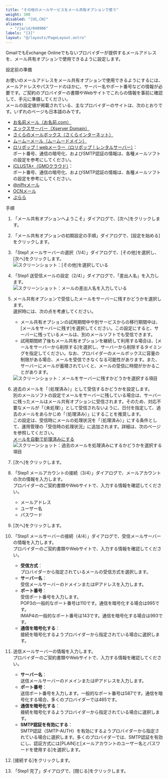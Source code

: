 ```yaml
---
title: "その他のメールサービスをメール共有オプションで使う"
weight: 300
disabled: "[US,CN]"
aliases:
  - "/ja/id/040906"
labels: "[3]"
layout: "@/layouts/PageLayout.astro"
---
```




GmailでもExchange Onlineでもないプロバイダーが提供するメールアドレスを、メール共有オプションで使用できるように設定します。

<Heading id="m_list_account_m_other_10">設定前の準備</Heading>

お使いのメールアドレスをメール共有オプションで使用できるようにするには、メールアドレスやパスワードのほかに、サーバー名やポート番号などの情報が必要です。ご契約のプロバイダーの書類やWebサイトでこれらの情報を事前に確認して、手元に準備してください。  
メールの設定値が掲載されている、主なプロバイダーのサイトは、次のとおりです。いずれのページも日本語のみです。

* [お名前メール（お名前.com）](https://help.onamae.com/answer/15480)
* [エックスサーバー（Xserver Domain）](https://www.xserver.ne.jp/manual/man_mail_setting.php)
* [さくらのメールボックス（さくらインターネット）](https://help.sakura.ad.jp/mail/2114/)
* [ムームーメール（ムームードメイン）](https://support.muumuu-domain.com/hc/ja/sections/360008269353)
* [ロリポップ！webメーラー（ロリポップ！レンタルサーバー）](https://lolipop.jp/manual/mail/mail-set/)：  
  ポート番号、通信の暗号化、およびSMTP認証の情報は、各種メールソフトの設定を参考にしてください。
* [iCLUSTA+（GMOクラウド）](https://helpcenter.gmocloud.com/iclusta/s/article/ch-2855)：  
  ポート番号、通信の暗号化、およびSMTP認証の情報は、各種メールソフトの設定を参考にしてください。
* [@niftyメール](https://support.nifty.com/support/manual/mail/setvalue.htm)
* [OCNメール](https://support.ocn.ne.jp/personal/purpose/detail/pid2990021006/)
* [ぷらら](https://www.plala.or.jp/support/manual/mail/standard/setup_pop3/)

<Heading id="m_list_account_m_other_20">手順</Heading>

1. 「メール共有オプションへようこそ」ダイアログで、[次へ]をクリックします。

1. 「メール共有オプションの初期設定の手順」ダイアログで、[設定を始める]をクリックします。

1. 「Step1 メールサーバーの選択（1/4）」ダイアログで、[その他]を選択し、[次へ]をクリックします。  
    <Img src="/k/kintone/img-ja/m_other_01.png" alt="スクリーンショット：[その他]を選択している" />

1. 「Step1 送受信メールの設定（2/4）」ダイアログで、「差出人名」を入力します。  
    <Img src="/k/kintone/img-ja/m_gmail_02.png" alt="スクリーンショット：メールの差出人名を入力している" />

1. メール共有オプションで受信したメールをサーバーに残すかどうかを選択します。  
選択時には、次の点を考慮してください。

   * メール共有オプションの試用期間中や別サービスからの移行期間中は、[メールをサーバーに残す]を選択してください。この設定にすると、サーバーに残っているメールは、別のメールソフトでも受信できます。
   * 試用期間終了後もメール共有オプションを継続して利用する場合は、[メールをサーバーから削除する]を選択し、サーバーから削除するタイミングを指定してください。なお、プロバイダーのメールボックスに容量の制限がある場合、メールを受信できなくなる可能性があります。また、サーバーにメールが蓄積されていくと、メールの受信に時間がかかることがあります。

    <Img src="/k/kintone/img-ja/m_gmail_03.png" alt="スクリーンショット：メールをサーバーに残すかどうかを選択する項目" />

1. 過去のメールを「（処理済み）」として受信するかどうかを設定します。  
別のメールソフトの設定でメールをサーバーに残している場合は、サーバーに残ったメールはメール共有オプションに受信されます。そのため、対応不要なメールが「（未処理）」として受信されないように、日付を指定して、過去のメールをあらかじめ「（処理済み）」にすることを推奨します。  
この設定は、受信時にメールの処理状況を「（処理済み）」にする条件として、運用管理の「受信時の処理状況」に追加されます。詳細は、次のページを参照してください。  
[メールを自動で処理済みにする](/k/ja/id/040968.html)  
    <Img src="/k/kintone/img-ja/m_gmail_04.png" alt="スクリーンショット：過去のメールを処理済みにするかどうかを選択する項目" />

1. [次へ]をクリックします。

1. 「Step1 メールアカウントの接続（3/4）」ダイアログで、メールアカウントの次の情報を入力します。  
プロバイダーのご契約書類やWebサイトで、入力する情報を確認してください。

   * メールアドレス
   * ユーザー名
   * パスワード

1. [次へ]をクリックします。

1. 「Step1 メールサーバーの接続（4/4）」ダイアログで、受信メールサーバーの情報を入力します。  
プロバイダーのご契約書類やWebサイトで、入力する情報を確認してください。

   * **受信方式**：  
     プロバイダーから指定されているメールの受信方式を選択します。
   * **サーバー名**：  
     受信メールサーバーのドメインまたはIPアドレスを入力します。
   * **ポート番号**：  
     受信ポート番号を入力します。  
     POP3の一般的なポート番号は110です。通信を暗号化する場合は995です。  
     IMAP4の一般的なポート番号は143です。通信を暗号化する場合は993です。
   * **通信を暗号化する**：  
     接続を暗号化するようプロバイダーから指定されている場合に選択します。

1. 送信メールサーバーの情報を入力します。  
プロバイダーのご契約書類やWebサイトで、入力する情報を確認してください。

   * **サーバー名**：  
     送信メールサーバーのドメインまたはIPアドレスを入力します。
   * **ポート番号**：  
     送信ポート番号を入力します。一般的なポート番号は587です。通信を暗号化する場合、多くのプロバイダーでは465です。
   * **通信を暗号化する**：  
     接続を暗号化するようプロバイダーから指定されている場合に選択します。
   * **SMTP認証を有効にする**：  
     SMTP認証（SMTP-AUTH）を有効にするようプロバイダーから指定されている場合に選択します。多くのプロバイダーでは、SMTP認証を有効にし、認証方式には[PLAIN]と[メールアカウントのユーザー名とパスワードを使用する]を選択します。

1. [接続する]をクリックします。

1. 「Step1 完了」ダイアログで、[閉じる]をクリックします。
